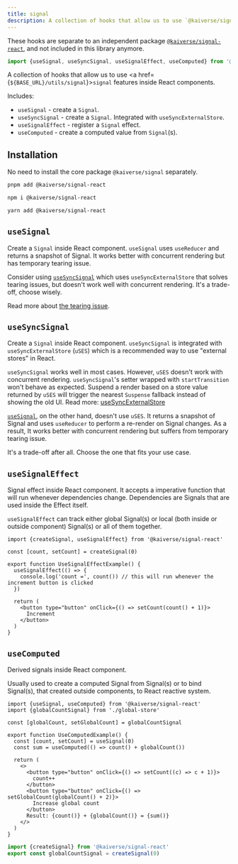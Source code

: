 ```yaml
---
title: signal
description: A collection of hooks that allow us to use `@kaiverse/signal` in React components.
---
```



<Aside title="Independent package" type="caution">

These hooks are separate to an independent package <a href="https://jsr.io/@kaiverse/signal-react" target="_blank" rel="noopener">`@kaiverse/signal-react`</a>, and not included in this library anymore.

</Aside>

```js
import {useSignal, useSyncSignal, useSignalEffect, useComputed} from '@kaiverse/signal-react'
```

A collection of hooks that allow us to use <a href={`${BASE_URL}/utils/signal`}>`signal` features</a> inside React components.

Includes:

- `useSignal` - create a `Signal`.
- `useSyncSignal` - create a `Signal`. Integrated with `useSyncExternalStore`.
- `useSignalEffect` - register a `Signal` effect.
- `useComputed` - create a computed value from `Signal`(s).

## Installation

No need to install the core package `@kaiverse/signal` separately.

<Tabs syncKey="pkg">
<TabItem label="pnpm">

```sh
pnpm add @kaiverse/signal-react
```

</TabItem>

<TabItem label="npm">

```sh
npm i @kaiverse/signal-react
```

</TabItem>

<TabItem label="Yarn">

```sh
yarn add @kaiverse/signal-react
```

</TabItem>
</Tabs>

## `useSignal`

Create a `Signal` inside React component.
`useSignal` uses `useReducer` and returns a snapshot of Signal. It works better with concurrent rendering but has temporary tearing issue.

Consider using [`useSyncSignal`](#usesyncsignal) which uses `useSyncExternalStore` that solves tearing issues, but doesn't work well with concurrent rendering. It's a trade-off, choose wisely.

Read more about [the tearing issue](https://github.com/reactwg/react-18/discussions/69).

## `useSyncSignal`

Create a `Signal` inside React component.
`useSyncSignal` is integrated with `useSyncExternalStore` (`uSES`) which is a recommended way to use "external stores" in React.

`useSyncSignal` works well in most cases. However, `uSES` doesn't work with concurrent rendering. `useSyncSignal`'s setter wrapped with `startTransition` won't behave as expected.
Suspend a render based on a store value returned by `uSES` will trigger the nearest `Suspense` fallback instead of showing the old UI.
Read more: [useSyncExternalStore](https://react.dev/reference/react/useSyncExternalStore#:~:text=It%E2%80%99s%20not%20recommended%20to%20suspend%20a%20render%20based%20on%20a%20store%20value%20returned%20by%20useSyncExternalStore)

[`useSignal`](#usesignal), on the other hand, doesn't use `uSES`. It returns a snapshot of Signal and uses `useReducer` to perform a re-render on Signal changes.
As a result, It works better with concurrent rendering but suffers from temporary tearing issue.

It's a trade-off after all. Choose the one that fits your use case.

## `useSignalEffect`

Signal effect inside React component. It accepts a imperative function that will run whenever dependencies change. Dependencies are Signals that are used inside the Effect itself.

`useSignalEffect` can track either global Signal(s) or local (both inside or outside component) Signal(s) or all of them together.

```tsx title="use-signal-effect-example.tsx"
import {createSignal, useSignalEffect} from '@kaiverse/signal-react'

const [count, setCount] = createSignal(0)

export function UseSignalEffectExample() {
  useSignalEffect(() => {
    console.log('count =', count()) // this will run whenever the increment button is clicked
  })

  return (
    <button type="button" onClick={() => setCount(count() + 1)}>
      Increment
    </button>
  )
}
```

## `useComputed`

Derived signals inside React component.

Usually used to create a computed Signal from Signal(s) or to bind Signal(s), that created outside components, to React reactive system.

<Tabs>
  <TabItem label="use-computed-example.tsx">

```tsx
import {useSignal, useComputed} from '@kaiverse/signal-react'
import {globalCountSignal} from './global-store'

const [globalCount, setGlobalCount] = globalCountSignal

export function UseComputedExample() {
  const [count, setCount] = useSignal(0)
  const sum = useComputed(() => count() + globalCount())

  return (
    <>
      <button type="button" onClick={() => setCount((c) => c + 1)}>
        count++
      </button>
      <button type="button" onClick={() => setGlobalCount(globalCount() + 2)}>
        Increase global count
      </button>
      Result: {count()} + {globalCount()} = {sum()}
    </>
  )
}
```

  </TabItem>
  <TabItem label="global-store.ts">

```ts
import {createSignal} from '@kaiverse/signal-react'
export const globalCountSignal = createSignal(0)
```

  </TabItem>
</Tabs>
